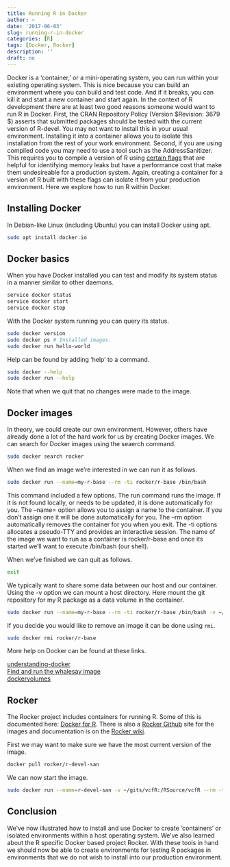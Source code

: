 ```yaml
---
title: Running R in Docker
author: ~
date: '2017-06-03'
slug: running-r-in-docker
categories: [R]
tags: [Docker, Rocker]
description: ''
draft: no
---
```



Docker is a 'container,' or a mini-operating system, you can run within your existing operating system.
This is nice because you can build an environment where you can build and test code.
And if it breaks, you can kill it and start a new container and start again.
In the context of R development there are at least two good reasons someone would want to run R in Docker.
First, the CRAN Repository Policy (Version $Revision: 3679 $) asserts that submitted packages should be tested with the current version of R-devel.
You may not want to install this in your usual environment.
Installing it into a container allows you to isolate this installation from the rest of your work environment.
Second, if you are using compiled code you may need to use a tool such as the AddressSanitizer.
This requires you to compile a version of R using [certain flags](https://cran.r-project.org/doc/manuals/r-release/R-exts.html#Using-Address-Sanitizer) that are helpful for identifying memory leaks but have a performance cost that make them undesireable for a production system.
Again, creating a container for a version of R built with these flags can isolate it from your production environment.
Here we explore how to run R within Docker.


## Installing Docker

In Debian-like Linux (including Ubuntu) you can install Docker using apt.


```bash
sudo apt install docker.io
```


## Docker basics


When you have Docker installed you can test and modify its system status in a manner similar to other daemons.


```bash
service docker status
service docker start
service docker stop
```


With the Docker system running you can query its status.


```bash
sudo docker version
sudo docker ps # Installed images.
sudo docker run hello-world
```


Help can be found by adding 'help' to a command.


```bash
sudo docker --help
sudo docker run --help
```


Note that when we quit that no changes were made to the image.


## Docker images


In theory, we could create our own environment.
However, others have already done a lot of the hard work for us by creating Docker images.
We can search for Docker images using the seaerch command.


```bash
sudo docker search rocker
```


When we find an image we're interested in we can run it as follows.


```bash
sudo docker run --name=my-r-base --rm -ti rocker/r-base /bin/bash
```


This command included a few options. The run command runs the image. If it is not found locally, or needs to be updated, it is done automatically for you. The --name= option allows you to assign a name to the container. If you don't assign one it will be done automatically for you. The --rm option automatically removes the container for you when you exit. The -ti options allocates a pseudo-TTY and provides an interactive session. The name of the image we want to run as a container is rocker/r-base and once its started we'll want to execute /bin/bash (our shell).


When we've finished we can quit as follows.


```bash
exit
```


We typically want to share some data between our host and our container. Using the -v option we can mount a host directory. Here mount the git repository for my R package as a data volume in the container.


```bash
sudo docker run --name=my-r-base --rm -ti rocker/r-base /bin/bash -v ~/gits/vcfR:/RSource/vcfR
```




If you decide you would like to remove an image it can be done using `rmi`.


```bash
sudo docker rmi rocker/r-base
```


More help on Docker can be found at these links.

[understanding-docker](https://docs.docker.com/engine/understanding-docker/)    
[Find and run the whalesay image](https://docs.docker.com/engine/getstarted/step_three/)    
[dockervolumes](https://docs.docker.com/engine/tutorials/dockervolumes/)  


## Rocker

The Rocker project includes containers for running R.
Some of this is documented here: [Docker for R](http://dirk.eddelbuettel.com/blog/2014/10/23/).
There is also a [Rocker Github](https://github.com/rocker-org/rocker) site for the images and documentation is on the [Rocker wiki](https://github.com/rocker-org/rocker/wiki).

First we may want to make sure we have the most current version of the image.



```bash
docker pull rocker/r-devel-san
```


We can now start the image.


```bash
sudo docker run --name=r-devel-san -v ~/gits/vcfR:/RSource/vcfR --rm -ti r-devel-san /bin/bash
```


## Conclusion


We've now illustrated how to install and use Docker to create 'containers' or isolated environments within a host operating system.
We've also learned about the R specific Docker based project Rocker.
With these tools in hand we should now be able to create environments for testing R packages in environments that we do not wish to install into our production environment.


